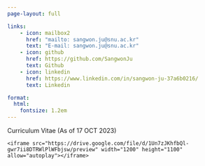 ```yaml
---
page-layout: full

links:
    - icon: mailbox2
      href: "mailto: sangwon.ju@snu.ac.kr"
      text: "E-mail: sangwon.ju@snu.ac.kr"
    - icon: github
      href: https://github.com/SangwonJu
      text: Github
    - icon: linkedin
      href: https://www.linkedin.com/in/sangwon-ju-37a6b0216/
      text: Linkedin

format:
  html:
    fontsize: 1.2em
---
```

Curriculum Vitae (As of 17 OCT 2023)

:::{.justify}
```
<iframe src="https://drive.google.com/file/d/1Un7zJKhfbQl-gwr7ii8DTRWlPlWFbjsw/preview" width="1200" height="1100" allow="autoplay"></iframe>
```
:::
